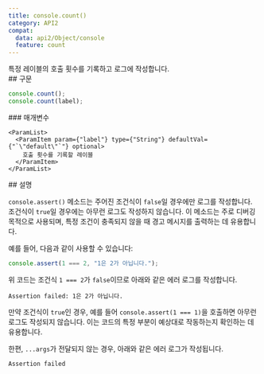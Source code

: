```yaml
---
title: console.count()
category: API2
compat:
  data: api2/Object/console
  feature: count
---
```


<Section>
  특정 레이블의 호출 횟수를 기록하고 로그에 작성합니다.
</Section>
<Section>
  ## 구문

  ~~~js
  console.count();
  console.count(label);
  ~~~

  <Section>
    ### 매개변수

    <ParamList>
      <ParamItem param={"label"} type={"String"} defaultVal={"`\"default\"`"} optional>
        호출 횟수를 기록할 레이블
      </ParamItem>
    </ParamList>
  </Section>
</Section>
<Section>
  ## 설명

  `console.assert()` 메소드는 주어진 조건식이 `false`일 경우에만 로그를 작성합니다. 조건식이 `true`일 경우에는 아무런 로그도 작성하지 않습니다. 이 메소드는 주로 디버깅 목적으로 사용되며, 특정 조건이 충족되지 않을 때 경고 메시지를 출력하는 데 유용합니다.

  예를 들어, 다음과 같이 사용할 수 있습니다:

  ~~~js
  console.assert(1 === 2, "1은 2가 아닙니다.");
  ~~~

  위 코드는 조건식 `1 === 2`가 `false`이므로 아래와 같은 에러 로그를 작성합니다.

  ~~~text
  Assertion failed: 1은 2가 아닙니다.
  ~~~

  만약 조건식이 `true`인 경우, 예를 들어 `console.assert(1 === 1)`을 호출하면 아무런 로그도 작성되지 않습니다. 이는 코드의 특정 부분이 예상대로 작동하는지 확인하는 데 유용합니다.

  한편, `...args`가 전달되지 않는 경우, 아래와 같은 에러 로그가 작성됩니다.

  ~~~text
  Assertion failed
  ~~~
</Section>